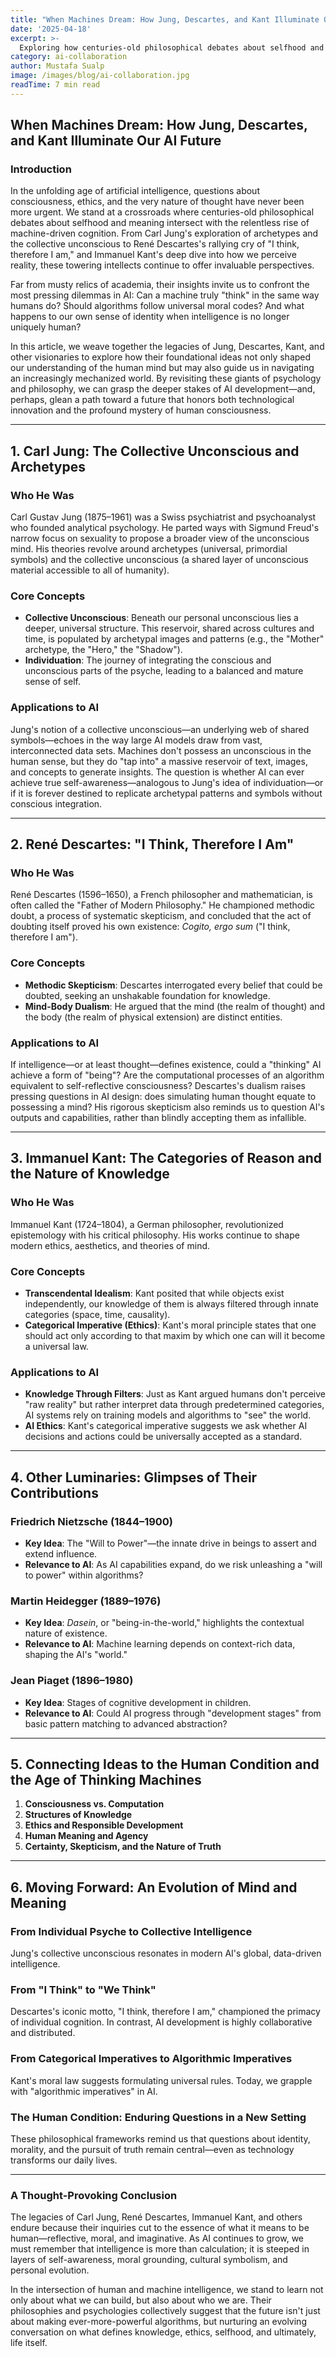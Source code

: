 ```yaml
---
title: "When Machines Dream: How Jung, Descartes, and Kant Illuminate Our AI Future"
date: '2025-04-18'
excerpt: >-
  Exploring how centuries-old philosophical debates about selfhood and meaning intersect with the rise of machine-driven cognition, offering insights into the future of AI.
category: ai-collaboration
author: Mustafa Sualp
image: /images/blog/ai-collaboration.jpg
readTime: 7 min read
---
```


## When Machines Dream: How Jung, Descartes, and Kant Illuminate Our AI Future

### Introduction

In the unfolding age of artificial intelligence, questions about consciousness, ethics, and the very nature of thought have never been more urgent. We stand at a crossroads where centuries-old philosophical debates about selfhood and meaning intersect with the relentless rise of machine-driven cognition. From Carl Jung's exploration of archetypes and the collective unconscious to René Descartes's rallying cry of "I think, therefore I am," and Immanuel Kant's deep dive into how we perceive reality, these towering intellects continue to offer invaluable perspectives.

Far from musty relics of academia, their insights invite us to confront the most pressing dilemmas in AI: Can a machine truly "think" in the same way humans do? Should algorithms follow universal moral codes? And what happens to our own sense of identity when intelligence is no longer uniquely human?

In this article, we weave together the legacies of Jung, Descartes, Kant, and other visionaries to explore how their foundational ideas not only shaped our understanding of the human mind but may also guide us in navigating an increasingly mechanized world. By revisiting these giants of psychology and philosophy, we can grasp the deeper stakes of AI development—and, perhaps, glean a path toward a future that honors both technological innovation and the profound mystery of human consciousness.

---

## 1. Carl Jung: The Collective Unconscious and Archetypes

### Who He Was
Carl Gustav Jung (1875–1961) was a Swiss psychiatrist and psychoanalyst who founded analytical psychology. He parted ways with Sigmund Freud's narrow focus on sexuality to propose a broader view of the unconscious mind. His theories revolve around archetypes (universal, primordial symbols) and the collective unconscious (a shared layer of unconscious material accessible to all of humanity).

### Core Concepts
- **Collective Unconscious**: Beneath our personal unconscious lies a deeper, universal structure. This reservoir, shared across cultures and time, is populated by archetypal images and patterns (e.g., the "Mother" archetype, the "Hero," the "Shadow").
- **Individuation**: The journey of integrating the conscious and unconscious parts of the psyche, leading to a balanced and mature sense of self.

### Applications to AI
Jung's notion of a collective unconscious—an underlying web of shared symbols—echoes in the way large AI models draw from vast, interconnected data sets. Machines don't possess an unconscious in the human sense, but they do "tap into" a massive reservoir of text, images, and concepts to generate insights. The question is whether AI can ever achieve true self-awareness—analogous to Jung's idea of individuation—or if it is forever destined to replicate archetypal patterns and symbols without conscious integration.

---

## 2. René Descartes: "I Think, Therefore I Am"

### Who He Was
René Descartes (1596–1650), a French philosopher and mathematician, is often called the "Father of Modern Philosophy." He championed methodic doubt, a process of systematic skepticism, and concluded that the act of doubting itself proved his own existence: *Cogito, ergo sum* ("I think, therefore I am").

### Core Concepts
- **Methodic Skepticism**: Descartes interrogated every belief that could be doubted, seeking an unshakable foundation for knowledge.
- **Mind-Body Dualism**: He argued that the mind (the realm of thought) and the body (the realm of physical extension) are distinct entities.

### Applications to AI
If intelligence—or at least thought—defines existence, could a "thinking" AI achieve a form of "being"? Are the computational processes of an algorithm equivalent to self-reflective consciousness? Descartes's dualism raises pressing questions in AI design: does simulating human thought equate to possessing a mind? His rigorous skepticism also reminds us to question AI's outputs and capabilities, rather than blindly accepting them as infallible.

---

## 3. Immanuel Kant: The Categories of Reason and the Nature of Knowledge

### Who He Was
Immanuel Kant (1724–1804), a German philosopher, revolutionized epistemology with his critical philosophy. His works continue to shape modern ethics, aesthetics, and theories of mind.

### Core Concepts
- **Transcendental Idealism**: Kant posited that while objects exist independently, our knowledge of them is always filtered through innate categories (space, time, causality).
- **Categorical Imperative (Ethics)**: Kant's moral principle states that one should act only according to that maxim by which one can will it become a universal law.

### Applications to AI
- **Knowledge Through Filters**: Just as Kant argued humans don't perceive "raw reality" but rather interpret data through predetermined categories, AI systems rely on training models and algorithms to "see" the world.
- **AI Ethics**: Kant's categorical imperative suggests we ask whether AI decisions and actions could be universally accepted as a standard. 

---

## 4. Other Luminaries: Glimpses of Their Contributions

### Friedrich Nietzsche (1844–1900)
- **Key Idea**: The "Will to Power"—the innate drive in beings to assert and extend influence.
- **Relevance to AI**: As AI capabilities expand, do we risk unleashing a "will to power" within algorithms?

### Martin Heidegger (1889–1976)
- **Key Idea**: *Dasein*, or "being-in-the-world," highlights the contextual nature of existence.
- **Relevance to AI**: Machine learning depends on context-rich data, shaping the AI's "world."

### Jean Piaget (1896–1980)
- **Key Idea**: Stages of cognitive development in children.
- **Relevance to AI**: Could AI progress through "development stages" from basic pattern matching to advanced abstraction?

---

## 5. Connecting Ideas to the Human Condition and the Age of Thinking Machines

1. **Consciousness vs. Computation**  
2. **Structures of Knowledge**  
3. **Ethics and Responsible Development**  
4. **Human Meaning and Agency**  
5. **Certainty, Skepticism, and the Nature of Truth**

---

## 6. Moving Forward: An Evolution of Mind and Meaning

### From Individual Psyche to Collective Intelligence
Jung's collective unconscious resonates in modern AI's global, data-driven intelligence. 

### From "I Think" to "We Think"
Descartes's iconic motto, "I think, therefore I am," championed the primacy of individual cognition. In contrast, AI development is highly collaborative and distributed.

### From Categorical Imperatives to Algorithmic Imperatives
Kant's moral law suggests formulating universal rules. Today, we grapple with "algorithmic imperatives" in AI.

### The Human Condition: Enduring Questions in a New Setting
These philosophical frameworks remind us that questions about identity, morality, and the pursuit of truth remain central—even as technology transforms our daily lives.

---

### A Thought-Provoking Conclusion

The legacies of Carl Jung, René Descartes, Immanuel Kant, and others endure because their inquiries cut to the essence of what it means to be human—reflective, moral, and imaginative. As AI continues to grow, we must remember that intelligence is more than calculation; it is steeped in layers of self-awareness, moral grounding, cultural symbolism, and personal evolution.

In the intersection of human and machine intelligence, we stand to learn not only about what we can build, but also about who we are. Their philosophies and psychologies collectively suggest that the future isn't just about making ever-more-powerful algorithms, but nurturing an evolving conversation on what defines knowledge, ethics, selfhood, and ultimately, life itself.
